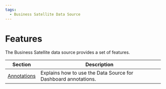 ```yaml
---
tags:
  - Business Satellite Data Source
---
```


# Features

The Business Satellite data source provides a set of features.

| Section                       | Description                                                    |
| ----------------------------- | -------------------------------------------------------------- |
| [Annotations](../annotations) | Explains how to use the Data Source for Dashboard annotations. |
